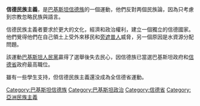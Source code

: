{{Unreferenced|time=2020-07-23T07:24:46+00:00}}
'''信德民族主義'''，是[[巴基斯坦|巴基斯坦]][[信德族|信德族]]的一個運動，他們反對两個民族論，因為只考慮到宗教忽略民族與語言。

信德民族主義者要求於更大的文化，經濟和政治權利，建立一個獨立的信德國家。他們覺得他們在自己領土上受外來移民和[[旁遮普人|旁遮普人]]威脅，另一個原因是水資源分配問題。

該運動[[巴基斯坦人民黨|巴基斯坦人民黨]]贏得了選舉後失去民心，因信德族已當選巴基斯坦政府和[[信德省|信德省]]政府最高職位。

雖有一些學生支持，但信德民族主義還没成為全信德省運動。

{{Types of nationalism}}

[[Category:巴基斯坦信德族|Category:巴基斯坦信德族]]
[[Category:巴基斯坦政治|Category:巴基斯坦政治]]
[[Category:信德省|Category:信德省]]
[[Category:亞洲民族主義|Category:亞洲民族主義]]